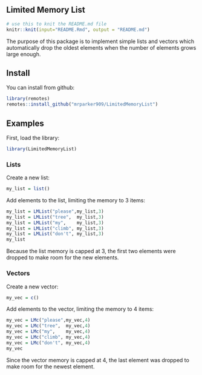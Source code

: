 
## Limited Memory List


```r
# use this to knit the README.md file
knitr::knit(input="README.Rmd", output = "README.md")
```


The purpose of this package is to implement simple lists and vectors which automatically drop the oldest elements when the number of elements grows large enough.

## Install

You can install from github:

```r
library(remotes)
remotes::install_github("mrparker909/LimitedMemoryList")
```

## Examples

First, load the library:

```r
library(LimitedMemoryList)
```

### Lists

Create a new list:

```r
my_list = list()
```

Add elements to the list, limiting the memory to 3 items:

```r
my_list = LMList("please",my_list,3)
my_list = LMList("tree",  my_list,3)
my_list = LMList("my",    my_list,3)
my_list = LMList("climb", my_list,3)
my_list = LMList("don't", my_list,3)
my_list
```

Because the list memory is capped at 3, the first two elements were dropped to make room for the new elements.

### Vectors

Create a new vector:

```r
my_vec = c()
```

Add elements to the vector, limiting the memory to 4 items:

```r
my_vec = LMc("please",my_vec,4)
my_vec = LMc("tree",  my_vec,4)
my_vec = LMc("my",    my_vec,4)
my_vec = LMc("climb", my_vec,4)
my_vec = LMc("don't", my_vec,4)
my_vec
```

Since the vector memory is capped at 4, the last element was dropped to make room for the newest element.


